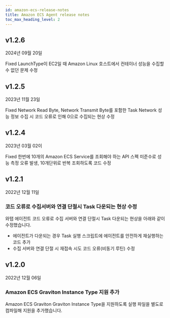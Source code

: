 ```yaml
---
id: amazon-ecs-release-notes
title: Amazon ECS Agent release notes
toc_max_heading_level: 2
---
```


## v1.2.6

2024년 09월 20일

<Status priority='0'>Fixed</Status> LaunchType이 EC2일 때 Amazon Linux 호스트에서 컨테이너 성능을 수집할 수 없던 문제 수정

## v1.2.5

2023년 11월 23일

<Status>Fixed</Status> Network Read Byte, Network Transmit Byte를 포함한 Task Network 성능 정보 수집 시 코드 오류로 인해 0으로 수집되는 현상 수정

## v1.2.4

2023년 03월 02이

<Status>Fixed</Status> 한번에 10개의 Amazon ECS Service를 조회해야 하는 API 스펙 미준수로 성능 측정 오류 발생, 10개단위로 반복 조회하도록 코드 수정


## v1.2.1

2022년 12월 11일

### 코드 오류로 수집서버와 연결 단절시 Task 다운되는 현상 수정  

와탭 에이전트 코드 오류로 수집 서버와 연결 단절시 Task 다운되는 현상을 아래와 같이 수정했습니다. 
* 에이전트가 다운되는 경우 Task 실행 스크립트에 에이전트를 안전하게 재실행하는 코드 추가
* 수집 서버와 연결 단절 시 재접속 시도 코드 오류(비동기 루틴) 수정


## v1.2.0

2022년 12월 06일

### Amazon ECS Graviton Instance Type 지원 추가 

Amazon ECS Graviton Graviton Instance Type을 지원하도록 실행 파일을 별도로 컴파일해 지원을 추가했습니다.
